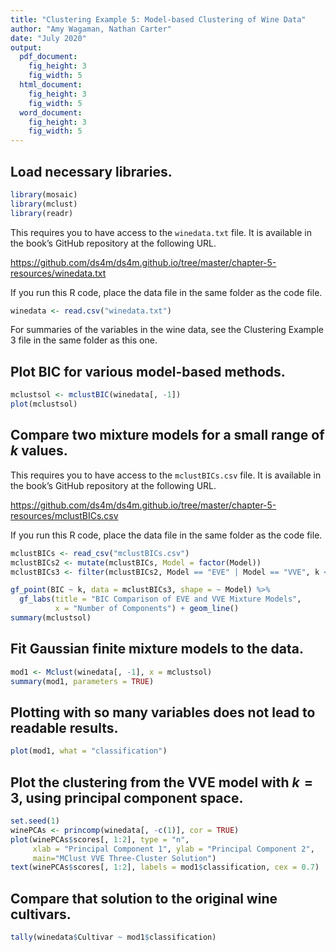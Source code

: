 ```yaml
---
title: "Clustering Example 5: Model-based Clustering of Wine Data"
author: "Amy Wagaman, Nathan Carter"
date: "July 2020"
output: 
  pdf_document:
    fig_height: 3
    fig_width: 5
  html_document:
    fig_height: 3
    fig_width: 5
  word_document:
    fig_height: 3
    fig_width: 5
---
```


## Load necessary libraries.

```r
library(mosaic)
library(mclust)
library(readr)
```

This requires you to have access to the `winedata.txt` file.  It is available in the book's GitHub repository at the following URL.

[https://github.com/ds4m/ds4m.github.io/tree/master/chapter-5-resources/winedata.txt](https://github.com/ds4m/ds4m.github.io/tree/master/chapter-5-resources/winedata.txt)

If you run this R code, place the data file in the same folder as the code file.

```r
winedata <- read.csv("winedata.txt")
```

For summaries of the variables in the wine data, see the Clustering Example 3 file in the same folder as this one.

## Plot BIC for various model-based methods.

```r
mclustsol <- mclustBIC(winedata[, -1])
plot(mclustsol)
```

## Compare two mixture models for a small range of $k$ values.

This requires you to have access to the `mclustBICs.csv` file.  It is available in the book's GitHub repository at the following URL.

[https://github.com/ds4m/ds4m.github.io/tree/master/chapter-5-resources/mclustBICs.csv](https://github.com/ds4m/ds4m.github.io/tree/master/chapter-5-resources/mclustBICs.csv)

If you run this R code, place the data file in the same folder as the code file.

```r
mclustBICs <- read_csv("mclustBICs.csv")
mclustBICs2 <- mutate(mclustBICs, Model = factor(Model))
mclustBICs3 <- filter(mclustBICs2, Model == "EVE" | Model == "VVE", k < 6, k > 1.5)

gf_point(BIC ~ k, data = mclustBICs3, shape = ~ Model) %>%
  gf_labs(title = "BIC Comparison of EVE and VVE Mixture Models",
          x = "Number of Components") + geom_line()
summary(mclustsol)
```

## Fit Gaussian finite mixture models to the data.

```r
mod1 <- Mclust(winedata[, -1], x = mclustsol)
summary(mod1, parameters = TRUE)
```

## Plotting with so many variables does not lead to readable results.

```r
plot(mod1, what = "classification")
```

## Plot the clustering from the VVE model with $k=3$, using principal component space.

```r
set.seed(1)
winePCAs <- princomp(winedata[, -c(1)], cor = TRUE)
plot(winePCAs$scores[, 1:2], type = "n", 
     xlab = "Principal Component 1", ylab = "Principal Component 2", 
     main="MClust VVE Three-Cluster Solution")
text(winePCAs$scores[, 1:2], labels = mod1$classification, cex = 0.7)
```

## Compare that solution to the original wine cultivars.

```r
tally(winedata$Cultivar ~ mod1$classification)
```

